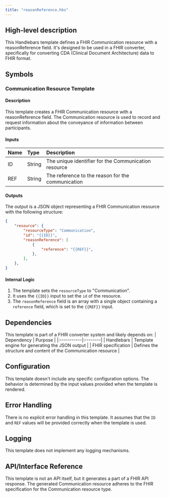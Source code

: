 ```yaml
---
title: "reasonReference.hbs"
---
```


## High-level description
This Handlebars template defines a FHIR Communication resource with a reasonReference field. It's designed to be used in a FHIR converter, specifically for converting CDA (Clinical Document Architecture) data to FHIR format.

## Symbols

### Communication Resource Template
#### Description
This template creates a FHIR Communication resource with a reasonReference field. The Communication resource is used to record and request information about the conveyance of information between participants.

#### Inputs
| Name | Type | Description |
|:-----|:-----|:------------|
| ID | String | The unique identifier for the Communication resource |
| REF | String | The reference to the reason for the communication |

#### Outputs
The output is a JSON object representing a FHIR Communication resource with the following structure:

```json
{
    "resource": {
        "resourceType": "Communication",
        "id": "{{ID}}",
        "reasonReference": [
            {
                "reference": "{{REF}}",
            },
        ],
    },
}
```

#### Internal Logic
1. The template sets the `resourceType` to "Communication".
2. It uses the `{{ID}}` input to set the `id` of the resource.
3. The `reasonReference` field is an array with a single object containing a `reference` field, which is set to the `{{REF}}` input.

## Dependencies
This template is part of a FHIR converter system and likely depends on:
| Dependency | Purpose |
|:-----------|:--------|
| Handlebars | Template engine for generating the JSON output |
| FHIR specification | Defines the structure and content of the Communication resource |

## Configuration
This template doesn't include any specific configuration options. The behavior is determined by the input values provided when the template is rendered.

## Error Handling
There is no explicit error handling in this template. It assumes that the `ID` and `REF` values will be provided correctly when the template is used.

## Logging
This template does not implement any logging mechanisms.

## API/Interface Reference
This template is not an API itself, but it generates a part of a FHIR API response. The generated Communication resource adheres to the FHIR specification for the Communication resource type.